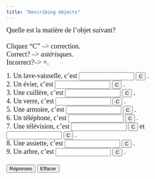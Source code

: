 ```yaml
---
title: "Describing objects"
---
```


<p align=left><font face="Garamond" size="4">Quelle est la matière de l'objet 
        suivant?<br>
        <br>
        Cliquez "C" --&gt; correction.<br>
        Correct? --&gt; *astérisques*. <br>
        Incorrect?--&gt; =.</font><font face="Garamond" size="4"><br>
        </font> </p>

<form action="" method=post>
              <font face="Garamond" size="4"> 1. Un lave-vaisselle, c'est 
              <input size=15 
      name=item1>
              <input onClick="dasher(form.item1, 'en métal')" type=button value=C name=Button>
              . <br>
              2. Un évier, c'est 
              <input size=15 name=item2>
              <input onClick="dasher(form.item2, 'en céramique')" type=button value=C name=Button>
              .<br>
              3. Une cuillère, c'est 
              <input size=15 name=item3>
              <input onClick="dasher(form.item3, 'en métal')" type=button value=C name=Button>
              .<br>
              4. Un verre, c'est 
              <input size=15 name=item4>
              <input onClick="dasher(form.item4, 'en verre')" type=button value=C name=Button>
              .<br>
              5. Une armoire, c'est 
              <input size=15 name=item5>
              <input onClick="dasher(form.item5, 'en bois')" type=button value=C name=Button>
              .<br>
              6. Un téléphone, c'est 
              <input size=15 name=item6>
              <input onClick="dasher(form.item6, 'en plastique')" type=button value=C name=Button>
              .<br>
              7. Une télévision, c'est 
              <input size=15 name=item7>
              <input onClick="dasher(form.item7, 'en plastique')" type=button value=C name=Button>
              et 
              <input size=15 name=item8>
              <input onClick="dasher(form.item8, 'en verre')" type=button value=C name=Button>
              .<br>
              8. Une assiette, c'est 
              <input size=15 name=item9>
              <input onClick="dasher(form.item9, 'en céramique')" type=button value=C name=Button>
              .<br>
              9. Un arbre, c'est 
              <input size=15 name=item10>
              <input onClick="dasher(form.item10, 'en bois')" type=button value=C name=Button>
              .<br>
              <br>
              <input onClick="form.item1.value='en métal';form.item2.value='en céramique';form.item3.value='en métal';form.item4.value='en verre';form.item5.value='en bois';form.item6.value='en plastique';form.item7.value='en plastique';form.item8.value='en verre';form.item9.value='en céramique';form.item10.value='en bois';" type=button value="R&eacute;ponses" name=Button>
              <input onClick="form.item1.value='';form.item2.value='';form.item3.value='';form.item4.value='';form.item5.value='';form.item6.value='';form.item7.value='';form.item8.value='';form.item9.value='';form.item10.value='';" type=button value="Effacer" name=Button>
              </font> 
            </form>

<SCRIPT Language="JavaScript">
//  This code is based on George Mitrevski's original CLOZE code.  
//  Dennie Hoopingarner modified it to provide more detailed feedback about the user's responses, 
//  in a manner similar to the Dasher program.
//  You are welcome to use and modify this code, but please give credit where credit is due. 
//  Dennie Hoopingarner, Michigan State University  hooping4@msu.edu
//  Content by: Alison Murray Levine, University of Virginia, alevine@virginia.edu, 
function dasher(Student, Correct) {
var studentAnswer = Student.value;
var correctAnswer = Correct;
result = ""
for (var c = 0; c< correctAnswer.length; c ++) {
	var CorrectX = correctAnswer.charAt(c);
	var StudentX = studentAnswer.charAt(c);
	if (CorrectX == StudentX) {
	result = result + CorrectX;
	}
	else {
	result = result +  "=";
	}
}
Student.value = result;
    if (studentAnswer == correctAnswer){
    Student.value = "*" + studentAnswer + "*";
    }
}

<!-- done hiding --></SCRIPT>